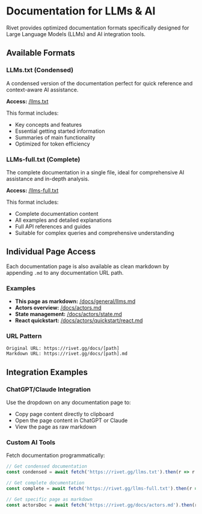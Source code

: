 # Documentation for LLMs & AI

Rivet provides optimized documentation formats specifically designed for Large Language Models (LLMs) and AI integration tools.

## Available Formats

### LLMs.txt (Condensed)
A condensed version of the documentation perfect for quick reference and context-aware AI assistance.

**Access:** [/llms.txt](/llms.txt)

This format includes:
- Key concepts and features
- Essential getting started information
- Summaries of main functionality
- Optimized for token efficiency

### LLMs-full.txt (Complete)
The complete documentation in a single file, ideal for comprehensive AI assistance and in-depth analysis.

**Access:** [/llms-full.txt](/llms-full.txt)

This format includes:
- Complete documentation content
- All examples and detailed explanations
- Full API references and guides
- Suitable for complex queries and comprehensive understanding

## Individual Page Access

Each documentation page is also available as clean markdown by appending `.md` to any documentation URL path.

### Examples

- **This page as markdown:** [/docs/general/llms.md](/docs/general/llms.md)
- **Actors overview:** [/docs/actors.md](/docs/actors.md)
- **State management:** [/docs/actors/state.md](/docs/actors/state.md)
- **React quickstart:** [/docs/actors/quickstart/react.md](/docs/actors/quickstart/react.md)

### URL Pattern

```
Original URL: https://rivet.gg/docs/[path]
Markdown URL: https://rivet.gg/docs/[path].md
```

## Integration Examples

### ChatGPT/Claude Integration

Use the dropdown on any documentation page to:
- Copy page content directly to clipboard
- Open the page content in ChatGPT or Claude
- View the page as raw markdown

### Custom AI Tools

Fetch documentation programmatically:

```javascript
// Get condensed documentation
const condensed = await fetch('https://rivet.gg/llms.txt').then(r => r.text());

// Get complete documentation
const complete = await fetch('https://rivet.gg/llms-full.txt').then(r => r.text());

// Get specific page as markdown
const actorsDoc = await fetch('https://rivet.gg/docs/actors.md').then(r => r.text());
```

